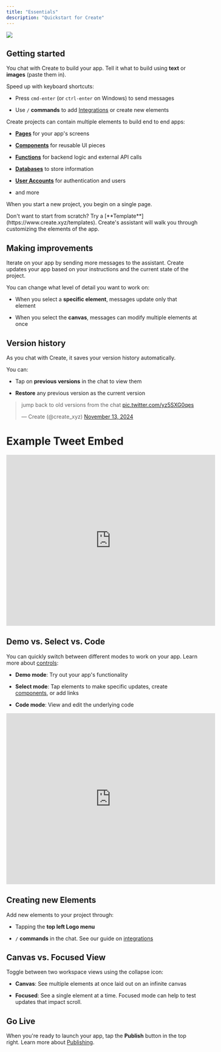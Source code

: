 ```yaml
---
title: "Essentials"
description: "Quickstart for Create"
---
```


<Frame caption="Create builder interface showing the main canvas, chat, and key controls">
  <img src="/images/builder.png" />
</Frame>

## Getting started

You chat with Create to build your app. Tell it what to build using **text** or **images** (paste them in).

Speed up with keyboard shortcuts:

* Press `cmd-enter` (or `ctrl-enter` on Windows) to send messages

* Use `/` **commands** to add [Integrations](/builder/integrations) or create new elements

Create projects can contain multiple elements to build end to end apps:

* [**Pages**](/builder/pages) for your app's screens

* [**Components**](/builder/components) for reusable UI pieces 

* [**Functions**](/builder/functions) for backend logic and external API calls

* [**Databases**](/builder/databases-beta) to store information

* [**User Accounts**](/builder/user-accounts) for authentication and users

* and more

When you start a new project, you begin on a single page.

<Tip>
Don't want to start from scratch? Try a [**Template**](https://www.create.xyz/templates). Create's assistant will walk you through customizing the elements of the app.
</Tip>

## Making improvements

Iterate on your app by sending more messages to the assistant. Create updates your app based on your instructions and the current state of the project.

You can change what level of detail you want to work on:

* When you select a **specific element**, messages update only that element

* When you select the **canvas**, messages can modify multiple elements at once

## Version history

As you chat with Create, it saves your version history automatically.

You can:

* Tap on **previous versions** in the chat to view them

* **Restore** any previous version as the current version

<blockquote class="twitter-tweet"><p lang="en" dir="ltr">jump back to old versions from the chat <a href="https://t.co/yz5SXG0qes">pic.twitter.com/yz5SXG0qes</a></p>&mdash; Create (@create_xyz) <a href="https://twitter.com/create_xyz/status/1856833675004092513?ref_src=twsrc%5Etfw">November 13, 2024</a></blockquote>

# Example Tweet Embed

<iframe 
  src="https://twitframe.com/show?url=https://twitter.com/create_xyz/status/1856833675004092513" 
  width="550" 
  height="450" 
  frameborder="0" 
  allowfullscreen>
</iframe>

## Demo vs. Select vs. Code

You can quickly switch between different modes to work on your app. Learn more about [controls](/builder/controls):

* **Demo mode**: Try out your app's functionality

* **Select mode**: Tap elements to make specific updates, create [components](/builder/components), or add links

* **Code mode**: View and edit the underlying code

<iframe 
  src="https://twitframe.com/show?url=https://twitter.com/create_xyz/status/1867019281990553820" 
  width="550" 
  height="450" 
  frameborder="0" 
  allowfullscreen>
</iframe>

## Creating new Elements

Add new elements to your project through:

* Tapping the **top left Logo menu**

* `/` **commands** in the chat. See our guide on [integrations](/builder/integrations)

## Canvas vs. Focused View

Toggle between two workspace views using the collapse icon:

* **Canvas**: See multiple elements at once laid out on an infinite canvas

* **Focused**: See a single element at a time. Focused mode can help to test updates that impact scroll.

## Go Live

When you're ready to launch your app, tap the **Publish** button in the top right. Learn more about [Publishing](/publish-and-share/publish).
